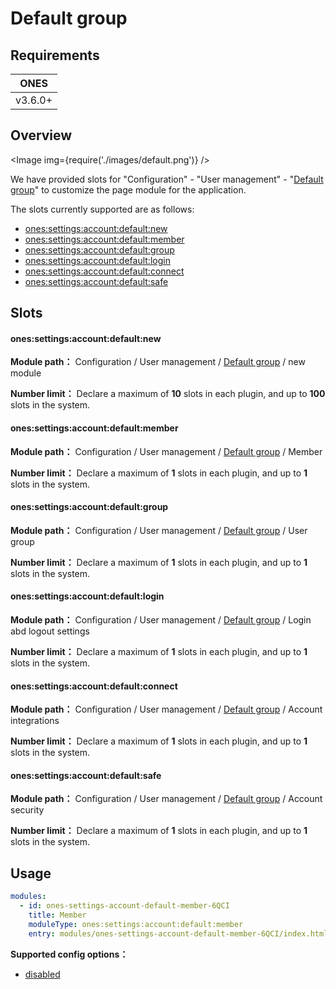 
# Default group

## Requirements

| **ONES** |
| :------: |
| v3.6.0+  |

## Overview

<Image img={require('./images/default.png')} />

We have provided slots for "Configuration" - "User management" - "[Default group](../../index.mdx#slot-hierarchy)" to customize the page module for the application.

The slots currently supported are as follows:

- [ones:settings:account:default:new](#onessettingsaccountdefaultnew)
- [ones:settings:account:default:member](#onessettingsaccountdefaultmember)
- [ones:settings:account:default:group](#onessettingsaccountdefaultgroup)
- [ones:settings:account:default:login](#onessettingsaccountdefaultlogin)
- [ones:settings:account:default:connect](#onessettingsaccountdefaultconnect)
- [ones:settings:account:default:safe](#onessettingsaccountdefaultsafe)

## Slots

#### ones:settings:account:default:new

**Module path：** Configuration / User management / [Default group](../../index.mdx#slot-hierarchy) / new module

**Number limit：** Declare a maximum of **10** slots in each plugin, and up to **100** slots in the system.

#### ones:settings:account:default:member

**Module path：** Configuration / User management / [Default group](../../index.mdx#slot-hierarchy) / Member

**Number limit：** Declare a maximum of **1** slots in each plugin, and up to **1** slots in the system.

#### ones:settings:account:default:group

**Module path：** Configuration / User management / [Default group](../../index.mdx#slot-hierarchy) / User group

**Number limit：** Declare a maximum of **1** slots in each plugin, and up to **1** slots in the system.

#### ones:settings:account:default:login

**Module path：** Configuration / User management / [Default group](../../index.mdx#slot-hierarchy) / Login abd logout settings

**Number limit：** Declare a maximum of **1** slots in each plugin, and up to **1** slots in the system.

#### ones:settings:account:default:connect

**Module path：** Configuration / User management / [Default group](../../index.mdx#slot-hierarchy) / Account integrations

**Number limit：** Declare a maximum of **1** slots in each plugin, and up to **1** slots in the system.

#### ones:settings:account:default:safe

**Module path：** Configuration / User management / [Default group](../../index.mdx#slot-hierarchy) / Account security

**Number limit：** Declare a maximum of **1** slots in each plugin, and up to **1** slots in the system.

## Usage

```yaml
modules:
  - id: ones-settings-account-default-member-6QCI
    title: Member
    moduleType: ones:settings:account:default:member
    entry: modules/ones-settings-account-default-member-6QCI/index.html
```

**Supported config options：**

- [disabled](../../../../../../reference/config/plugin.yaml#disabled)
